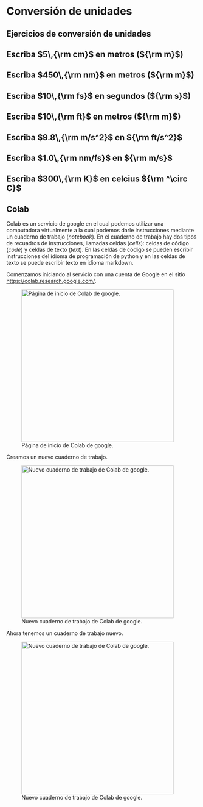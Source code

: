 # Conversión de unidades

## Ejercicios de conversión de unidades

::: {.callout-tip appearance="simple" icon=false collapse="true"}
## Escriba $5\,{\rm cm}$ en metros (${\rm m}$)

:::


::: {.callout-tip appearance="simple" icon=false collapse="true"}
## Escriba $450\,{\rm nm}$ en metros (${\rm m}$)

:::

::: {.callout-tip appearance="simple" icon=false collapse="true"}
## Escriba $10\,{\rm fs}$ en segundos (${\rm s}$)

:::

::: {.callout-tip appearance="simple" icon=false collapse="true"}
## Escriba $10\,{\rm ft}$ en metros (${\rm m}$)

:::

::: {.callout-tip appearance="simple" icon=false collapse="true"}
## Escriba $9.8\,{\rm m/s^2}$ en ${\rm ft/s^2}$

:::

::: {.callout-tip appearance="simple" icon=false collapse="true"}
## Escriba $1.0\,{\rm nm/fs}$ en ${\rm m/s}$

:::

::: {.callout-tip appearance="simple" icon=false collapse="true"}
## Escriba $300\,{\rm K}$ en celcius ${\rm ^\circ C}$

:::


## Colab

Colab es un servicio de google en el cual podemos utilizar una computadora virtualmente a la cual podemos darle instrucciones mediante un cuaderno de trabajo (*notebook*). En el cuaderno de trabajo hay dos tipos de recuadros de instrucciones, llamadas celdas (*cells*): celdas de código (*code*) y celdas de texto (*text*). En las celdas de código se pueden escribir instrucciones del idioma de programación de python y en las celdas de texto se puede escribir texto en idioma markdown.

Comenzamos iniciando al servicio con una cuenta de Google en el sitio <https://colab.research.google.com/>.

![Página de inicio de Colab de google.](img/iniciocolab.png){fig-align="left" width=400}

Creamos un nuevo cuaderno de trabajo.

![Nuevo cuaderno de trabajo de Colab de google.](img/nuevonotebookcolab.png){fig-align="left" width=400}

Ahora tenemos un cuaderno de trabajo nuevo.

![Nuevo cuaderno de trabajo de Colab de google.](img/inicionotebook.png){fig-align="left" width=400}



